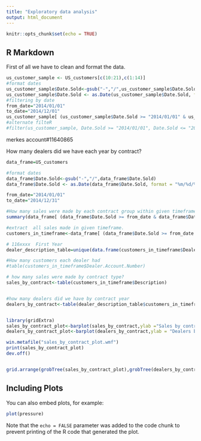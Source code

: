 ```yaml
---
title: "Exploratory data analysis"
output: html_document
---
```


```r
knitr::opts_chunk$set(echo = TRUE)
```

## R Markdown

First of all we have to clean and format the data.

```r



us_customer_sample <- US_customers[c(10:21),c(1:14)]
#format dates
us_customer_sample$Date.Sold<-gsub("-","/",us_customer_sample$Date.Sold)
us_customer_sample$Date.Sold <- as.Date(us_customer_sample$Date.Sold, format = "%m/%d/%y")
#filtering by date
from_date="2014/01/01"
to_date="2014/12/01"
us_customer_sample[ (us_customer_sample$Date.Sold >= "2014/01/01" & us_customer_sample$Date.Sold <= "2014/12/01")  , ]
#alternate filteR
#filter(us_customer_sample, Date.Sold >= "2014/01/01", Date.Sold <= "2014/12/01")

```

merkes account#11640865

How many dealers did we have each year by contract?

```r
data_frame=US_customers

#format dates
data_frame$Date.Sold<-gsub("-","/",data_frame$Date.Sold)
data_frame$Date.Sold <- as.Date(data_frame$Date.Sold, format = "%m/%d/%y")

from_date="2014/01/01"
to_date="2014/12/31"

#How many sales were made by each contract group within given timeframe?
summary(data_frame[ (data_frame$Date.Sold >= from_date & data_frame$Date.Sold <= to_date )  , ]$Description)

#extract  all sales made in given timeframe.
customers_in_timeframe<-data_frame[ (data_frame$Date.Sold >= from_date & data_frame$Date.Sold <= to_date )  , ]

# 116xxxx  First Year
dealer_description_table=unique(data.frame(customers_in_timeframe$Dealer.Account.Number,customers_in_timeframe$Description))

#How many customers each dealer had
#table(customers_in_timeframe$Dealer.Account.Number)

# how many sales were made by contract type?
sales_by_contract<-table(customers_in_timeframe$Description)


#how many dealers did we have by contract year
dealers_by_contract<-table(dealer_description_table$customers_in_timeframe.Description)


library(gridExtra)
sales_by_contract_plot<-barplot(sales_by_contract,ylab ="Sales by contract")
dealers_by_contract_plot<-barplot(dealers_by_contract,ylab = "Dealers by contract")

win.metafile("sales_by_contract_plot.wmf")
print(sales_by_contract_plot)
dev.off()


grid.arrange(grobTree(sales_by_contract_plot),grobTree(dealers_by_contract_plot) , nrow=2)

```


## Including Plots

You can also embed plots, for example:

```r
plot(pressure)
```

Note that the `echo = FALSE` parameter was added to the code chunk to prevent printing of the R code that generated the plot.
